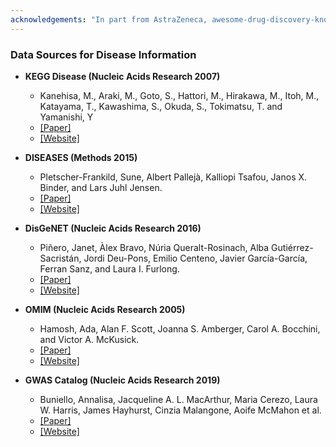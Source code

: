 ```yaml
---
acknowledgements: "In part from AstraZeneca, awesome-drug-discovery-knowledge-graphs under an Apache 2.0 license"
---
```


### Data Sources for Disease Information

- **KEGG Disease (Nucleic Acids Research 2007)**
  - Kanehisa, M., Araki, M., Goto, S., Hattori, M., Hirakawa, M., Itoh, M., Katayama, T., Kawashima, S., Okuda, S., Tokimatsu, T. and Yamanishi, Y
  - [[Paper]](https://academic.oup.com/nar/article-abstract/36/suppl_1/D480/2507484)
  - [[Website]](https://www.genome.jp/kegg/disease/)

- **DISEASES (Methods 2015)**
  - Pletscher-Frankild, Sune, Albert Pallejà, Kalliopi Tsafou, Janos X. Binder, and Lars Juhl Jensen.
  - [[Paper]](https://www.sciencedirect.com/science/article/pii/S1046202314003831)
  - [[Website]](https://diseases.jensenlab.org/Search)

- **DisGeNET (Nucleic Acids Research 2016)**
  - Piñero, Janet, Àlex Bravo, Núria Queralt-Rosinach, Alba Gutiérrez-Sacristán, Jordi Deu-Pons, Emilio Centeno, Javier García-García, Ferran Sanz, and Laura I. Furlong.
  - [[Paper]](https://pubmed.ncbi.nlm.nih.gov/27924018/)
  - [[Website]](https://www.disgenet.org/home/)

- **OMIM (Nucleic Acids Research 2005)**
  - Hamosh, Ada, Alan F. Scott, Joanna S. Amberger, Carol A. Bocchini, and Victor A. McKusick.
  - [[Paper]](https://www.ncbi.nlm.nih.gov/pmc/articles/PMC539987/)
  - [[Website]](https://www.omim.org/)

- **GWAS Catalog (Nucleic Acids Research 2019)**
  - Buniello, Annalisa, Jacqueline A. L. MacArthur, Maria Cerezo, Laura W. Harris, James Hayhurst, Cinzia Malangone, Aoife McMahon et al.
  - [[Paper]](https://academic.oup.com/nar/article/47/D1/D1005/5184712?login=true)
  - [[Website]](https://www.ebi.ac.uk/gwas/)